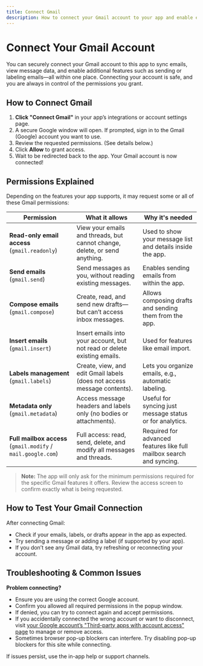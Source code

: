 ```yaml
---
title: Connect Gmail
description: How to connect your Gmail account to your app and enable email syncing and actions.
---
```


# Connect Your Gmail Account

You can securely connect your Gmail account to this app to sync emails, view message data, and enable additional features such as sending or labeling emails—all within one place. Connecting your account is safe, and you are always in control of the permissions you grant.

## How to Connect Gmail

1. **Click "Connect Gmail"** in your app’s integrations or account settings page.
2. A secure Google window will open. If prompted, sign in to the Gmail (Google) account you want to use.
3. Review the requested permissions. (See details below.)
4. Click **Allow** to grant access.
5. Wait to be redirected back to the app. Your Gmail account is now connected!

## Permissions Explained
Depending on the features your app supports, it may request some or all of these Gmail permissions:

| Permission | What it allows | Why it's needed |
|------------|----------------|-----------------|
| **Read-only email access** (`gmail.readonly`) | View your emails and threads, but cannot change, delete, or send anything. | Used to show your message list and details inside the app. |
| **Send emails** (`gmail.send`) | Send messages as you, without reading existing messages. | Enables sending emails from within the app. |
| **Compose emails** (`gmail.compose`) | Create, read, and send new drafts—but can’t access inbox messages. | Allows composing drafts and sending them from the app. |
| **Insert emails** (`gmail.insert`) | Insert emails into your account, but not read or delete existing emails. | Used for features like email import. |
| **Labels management** (`gmail.labels`) | Create, view, and edit Gmail labels (does not access message contents). | Lets you organize emails, e.g., automatic labeling. |
| **Metadata only** (`gmail.metadata`) | Access message headers and labels only (no bodies or attachments). | Useful for syncing just message status or for analytics. |
| **Full mailbox access** (`gmail.modify` / `mail.google.com`) | Full access: read, send, delete, and modify all messages and threads. | Required for advanced features like full mailbox search and syncing.

> **Note:** The app will only ask for the minimum permissions required for the specific Gmail features it offers. Review the access screen to confirm exactly what is being requested.

## How to Test Your Gmail Connection

After connecting Gmail:

- Check if your emails, labels, or drafts appear in the app as expected.
- Try sending a message or adding a label (if supported by your app).
- If you don’t see any Gmail data, try refreshing or reconnecting your account.

## Troubleshooting & Common Issues

**Problem connecting?**

- Ensure you are using the correct Google account.
- Confirm you allowed all required permissions in the popup window.
- If denied, you can try to connect again and accept permissions.
- If you accidentally connected the wrong account or want to disconnect, visit [your Google account’s "Third-party apps with account access" page](https://myaccount.google.com/permissions) to manage or remove access.
- Sometimes browser pop-up blockers can interfere. Try disabling pop-up blockers for this site while connecting.

If issues persist, use the in-app help or support channels.
